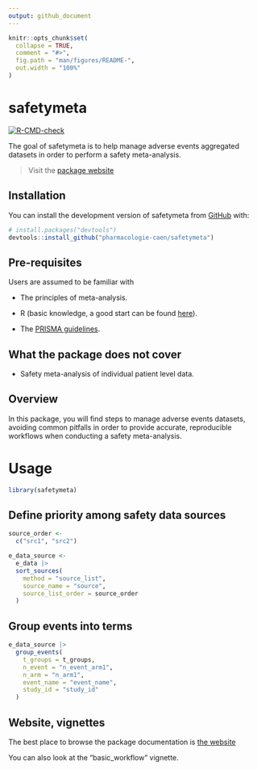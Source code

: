 ```yaml
---
output: github_document
---
```


<!-- README.md is generated from README.Rmd. Please edit that file -->

```r
knitr::opts_chunk$set(
  collapse = TRUE,
  comment = "#>",
  fig.path = "man/figures/README-",
  out.width = "100%"
)
```

# safetymeta

<!-- badges: start -->
[![R-CMD-check](https://github.com/pharmacologie-caen/safetymeta/actions/workflows/R-CMD-check.yaml/badge.svg)](https://github.com/pharmacologie-caen/safetymeta/actions/workflows/R-CMD-check.yaml)
<!-- badges: end -->

The goal of safetymeta is to help manage adverse events aggregated datasets in order to perform
a safety meta-analysis.

> Visit the [package website](https://pharmacologie-caen.github.io/safetymeta/)

## Installation

You can install the development version of safetymeta from [GitHub](https://github.com/) with:

``` r
# install.packages("devtools")
devtools::install_github("pharmacologie-caen/safetymeta")
```

## Pre-requisites

Users are assumed to be familiar with

-    The principles of meta-analysis.

-    R (basic knowledge, a good start can be found [here](https://r4ds.hadley.nz/)).

-    The [PRISMA guidelines](https://www.prisma-statement.org/).

## What the package does not cover

-    Safety meta-analysis of individual patient level data.

## Overview

In this package, you will find steps to manage adverse events datasets,
avoiding common pitfalls in order to provide accurate, reproducible workflows
when conducting a safety meta-analysis.

# Usage

```r
library(safetymeta)
```

## Define priority among safety data sources

```r
source_order <- 
  c("src1", "src2")

e_data_source <-
  e_data |> 
  sort_sources(
    method = "source_list",
    source_name = "source",
    source_list_order = source_order
  )
```

## Group events into terms

```r
e_data_source |> 
  group_events(
    t_groups = t_groups,
    n_event = "n_event_arm1",
    n_arm = "n_arm1",
    event_name = "event_name",
    study_id = "study_id"
  )
```


## Website, vignettes

The best place to browse the package documentation is
[the website](https://pharmacologie-caen.github.io/safetymeta/)

You can also look at the "basic_workflow" vignette.
